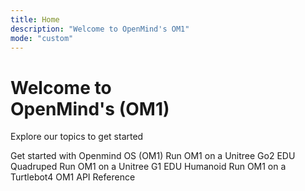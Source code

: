 ```yaml
---
title: Home
description: "Welcome to OpenMind's OM1" 
mode: "custom"
---
```


<div className="hero">
<h1 className="hero-header">Welcome to <br/> OpenMind's (OM1)</h1>
<p className="hero-p">Explore our topics to get started</p>
</div>

<CardGroup cols={2} className="hero-cards">
  <Card
    title="Get Started"
    icon="check"
    href="/developing/0_introduction.mdx"
  >
    Get started with Openmind OS (OM1)
  </Card>
  <Card
    title="Unitree Dog (Go2)"
    icon="dog"
    href="/robotics/unitree_go2_quadruped.mdx"
  >
    Run OM1 on a Unitree Go2 EDU Quadruped
  </Card>
  <Card
    title="Unitree Humanoid (G1)"
    icon="person"
    href="/robotics/unitree_g1_humanoid.mdx"
  >
    Run OM1 on a Unitree G1 EDU Humanoid
  </Card>
  <Card
    title="Turtlebot4"
    icon="turtle"
    href="/robotics/turtlebot4_zenoh.mdx"
  >
    Run OM1 on a Turtlebot4
  </Card>
   <Card
    title="Core Endpoints"
    icon="bolt"
    href="/api-reference/introduction.mdx"
  >
    OM1 API Reference
  </Card>
</CardGroup>
